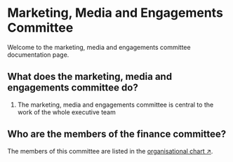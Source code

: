 # Marketing, Media and Engagements Committee

Welcome to the marketing, media and engagements committee documentation page.

## What does the marketing, media and engagements committee do?

1. The marketing, media and engagements committee is central to the work of the whole executive team


## Who are the members of the finance committee?

The members of this committee are listed in the [organisational chart ↗](/about/leadership).